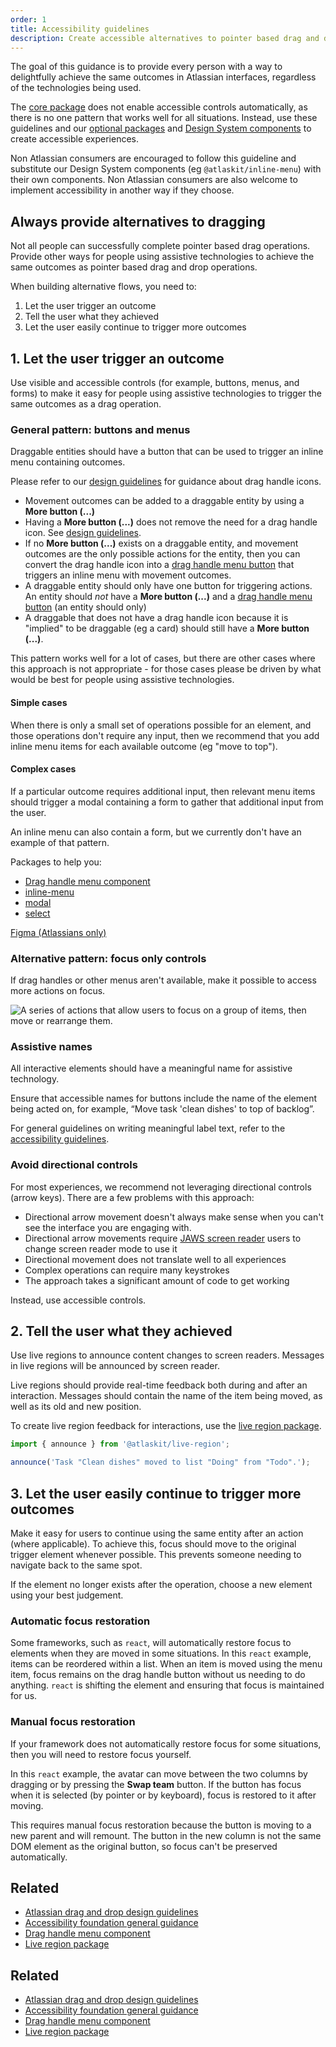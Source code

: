 ```yaml
---
order: 1
title: Accessibility guidelines
description: Create accessible alternatives to pointer based drag and drop
---
```



The goal of this guidance is to provide every person with a way to delightfully achieve the same outcomes in Atlassian interfaces, regardless of the technologies being used.

The [core package](./core-package) does not enable accessible controls automatically, as there is no one pattern that works well for all situations. Instead, use these guidelines and our [optional packages](./optional-packages) and [Design System components](/components) to create accessible experiences.

Non Atlassian consumers are encouraged to follow this guideline and substitute our Design System components (eg `@atlaskit/inline-menu`) with their own components. Non Atlassian consumers are also welcome to implement accessibility in another way if they choose.

## Always provide alternatives to dragging

Not all people can successfully complete pointer based drag operations. Provide other ways for people using assistive technologies to achieve the same outcomes as pointer based drag and drop operations.

When building alternative flows, you need to:

1. Let the user trigger an outcome
2. Tell the user what they achieved
3. Let the user easily continue to trigger more outcomes

## 1. Let the user trigger an outcome

Use visible and accessible controls (for example, buttons, menus, and forms) to make it easy for people using assistive technologies to trigger the same outcomes as a drag operation.

### General pattern: buttons and menus

Draggable entities should have a button that can be used to trigger an inline menu containing outcomes.

<SectionMessage>

Please refer to our [design guidelines](./design-guidelines) for guidance about drag handle icons.

</SectionMessage>

- Movement outcomes can be added to a draggable entity by using a **More button (...)**
- Having a **More button (...)** does not remove the need for a drag handle icon. See [design guidelines](./design-guidelines).
- If no **More button (...)** exists on a draggable entity, and movement outcomes are the only possible actions for the entity, then you can convert the drag handle icon into a [drag handle menu button](./optional-packages/react-accessibility) that triggers an inline menu with movement outcomes.
- A draggable entity should only have one button for triggering actions. An entity should _not_ have a **More button (...)** and a [drag handle menu button](./optional-packages/react-accessibility) (an entity should only)
- A draggable that does not have a drag handle icon because it is "implied" to be draggable (eg a card) should still have a **More button (...)**.

<Example Component={ActionMenuVariants} appearance="showcase-only" />

This pattern works well for a lot of cases, but there are other cases where this approach is not appropriate - for those cases please be driven by what would be best for people using assistive technologies.

#### Simple cases

When there is only a small set of operations possible for an element, and those operations don't require any input, then we recommend that you add inline menu items for each available outcome (eg "move to top").

<Example Component={ListExample} appearance="showcase-only" />

#### Complex cases

If a particular outcome requires additional input, then relevant menu items should trigger a modal containing a form to gather that additional input from the user.

<Example Component={TreeExample} appearance="showcase-only" />

<SectionMessage>
  An inline menu can also contain a form, but we currently don't have an example
  of that pattern.
</SectionMessage>

Packages to help you:

- [Drag handle menu component](./optional-packages/react-accessibility/drag-handle-button/examples)
- [inline-menu](/components/inline-menu)
- [modal](/components/modal)
- [select](/components/select)

[Figma (Atlassians only)](<https://www.figma.com/file/3E3rGPX4YHlVUP3cNyRykB/Pragmatic-Drag-%26-Drop-UI-Kit-(PDND)?type=design&node-id=38%3A5623&mode=design&t=LsTwhMGxMe6t08K3-1>)

### Alternative pattern: focus only controls

If drag handles or other menus aren't available, make it possible to access more actions on focus.

![A series of actions that allow users to focus on a group of items, then move or rearrange them. ](/images/desin-edit-order-alt.png)

### Assistive names

All interactive elements should have a meaningful name for assistive technology.

Ensure that accessible names for buttons include the name of the element being acted on, for example, “Move task 'clean dishes' to top of backlog”.

For general guidelines on writing meaningful label text, refer to the [accessibility guidelines](/foundations/accessibility/#meaningful-text).

### Avoid directional controls

For most experiences, we recommend not leveraging directional controls (arrow keys). There are a few problems with this approach:

- Directional arrow movement doesn't always make sense when you can't see the interface you are engaging with.
- Directional arrow movements require [JAWS screen reader](https://www.freedomscientific.com/products/software/jaws/) users to change screen reader mode to use it
- Directional movement does not translate well to all experiences
- Complex operations can require many keystrokes
- The approach takes a significant amount of code to get working

Instead, use accessible controls.

## 2. Tell the user what they achieved

Use live regions to announce content changes to screen readers. Messages in live regions will be announced by screen reader.

Live regions should provide real-time feedback both during and after an interaction. Messages should contain the name of the item being moved, as well as its old and new position.

To create live region feedback for interactions, use the [live region package](/components/pragmatic-drag-and-drop/packages/live-region).

```ts
import { announce } from '@atlaskit/live-region';

announce('Task "Clean dishes" moved to list "Doing" from "Todo".');
```

## 3. Let the user easily continue to trigger more outcomes

Make it easy for users to continue using the same entity after an action (where applicable). To achieve this, focus should move to the original trigger element whenever possible. This prevents someone needing to navigate back to the same spot.

If the element no longer exists after the operation, choose a new element using your best judgement.

### Automatic focus restoration

Some frameworks, such as `react`, will automatically restore focus to elements when they are moved in some situations. In this `react` example, items can be reordered within a list. When an item is moved using the menu item, focus remains on the drag handle button without us needing to do anything. `react` is shifting the element and ensuring that focus is maintained for us.

<Example Component={ListExample} appearance="showcase-only" />

### Manual focus restoration

If your framework does not automatically restore focus for some situations, then you will need to restore focus yourself.

In this `react` example, the avatar can move between the two columns by dragging or by pressing the **Swap team** button. If the button has focus when it is selected (by pointer or by keyboard), focus is restored to it after moving.

This requires manual focus restoration because the button is moving to a new parent and will remount. The button in the new column is not the same DOM element as the original button, so focus can't be preserved automatically.

<Example Component={ManualFocusRestorationExample} appearance="showcase-only" />

## Related

- [Atlassian drag and drop design guidelines](./design-guidelines)
- [Accessibility foundation general guidance](/foundations/accessibility/#meaningful-text)
- [Drag handle menu component](./optional-packages/react-accessibility/drag-handle-button/examples)
- [Live region package](./optional-packages/live-region)

## Related

- [Atlassian drag and drop design guidelines](./design-guidelines)
- [Accessibility foundation general guidance](/foundations/accessibility/#meaningful-text)
- [Drag handle menu component](./optional-packages/react-accessibility/drag-handle-button/examples)
- [Live region package](./optional-packages/live-region)
